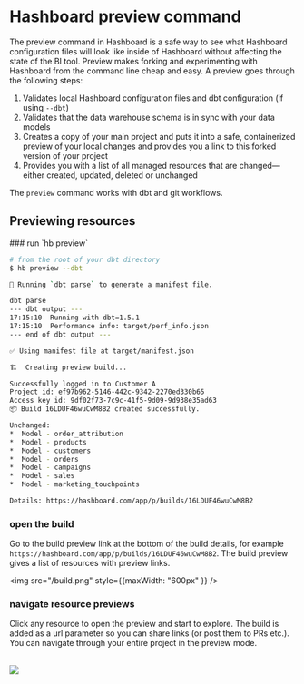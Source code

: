 
# Hashboard preview command

The preview command in Hashboard is a safe way to see what Hashboard configuration files will look like inside of Hashboard without affecting the state of the BI tool.  Preview makes forking and experimenting with Hashboard from the command line cheap and easy.  A preview goes through the following steps:

1. Validates local Hashboard configuration files and dbt configuration (if using `--dbt`)
2. Validates that the data warehouse schema is in sync with your data models
3. Creates a copy of your main project and puts it into a safe, containerized preview of your local changes and provides you a link to this forked version of your project
4. Provides you with a list of all managed resources that are changed—either created, updated, deleted or unchanged

The `preview` command works with dbt and git workflows.
<br />
<Cards>
  <Card arrow icon=" " title="dbt workflows" href="/docs/data-ops/dbt-integration" />
  <Card arrow icon=" " title="Git workflows" href="/docs/data-ops/git-integration" />
</Cards>


## Previewing resources

<Steps>
### run `hb preview`

```bash {30}
# from the root of your dbt directory
$ hb preview --dbt

🐇 Running `dbt parse` to generate a manifest file.

dbt parse
--- dbt output ---
17:15:10  Running with dbt=1.5.1
17:15:10  Performance info: target/perf_info.json
--- end of dbt output ---

✅ Using manifest file at target/manifest.json

🏗️  Creating preview build...

Successfully logged in to Customer A
Project id: ef97b962-5146-442c-9342-2270ed330b65
Access key id: 9df02f73-7c9c-41f5-9d09-9d938e35ad63
📦 Build 16LDUF46wuCwM8B2 created successfully.

Unchanged:
*  Model - order_attribution
*  Model - products
*  Model - customers
*  Model - orders
*  Model - campaigns
*  Model - sales
*  Model - marketing_touchpoints

Details: https://hashboard.com/app/p/builds/16LDUF46wuCwM8B2
```

### open the build

Go to the build preview link at the bottom of the build details, for example `https://hashboard.com/app/p/builds/16LDUF46wuCwM8B2`. The build preview gives a list of resources with preview links.
<br />

<img src="/build.png" style={{maxWidth: "600px" }} />


### navigate resource previews

Click any resource to open the preview and start to explore.  The build is added as a url parameter so you can share links (or post them to PRs etc.).  You can navigate through your entire project in the preview mode.

<br />

<img src="/preview.png" />

</Steps>
